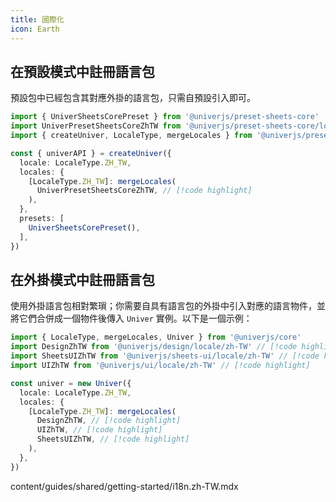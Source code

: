 ```yaml
---
title: 國際化
icon: Earth
---
```


## 在預設模式中註冊語言包

預設包中已經包含其對應外掛的語言包，只需自預設引入即可。

```typescript
import { UniverSheetsCorePreset } from '@univerjs/preset-sheets-core'
import UniverPresetSheetsCoreZhTW from '@univerjs/preset-sheets-core/locales/zh-TW' // [!code highlight]
import { createUniver, LocaleType, mergeLocales } from '@univerjs/presets'

const { univerAPI } = createUniver({
  locale: LocaleType.ZH_TW,
  locales: {
    [LocaleType.ZH_TW]: mergeLocales(
      UniverPresetSheetsCoreZhTW, // [!code highlight]
    ),
  },
  presets: [
    UniverSheetsCorePreset(),
  ],
})
```

## 在外掛模式中註冊語言包

使用外掛語言包相對繁瑣；你需要自具有語言包的外掛中引入對應的語言物件，並將它們合併成一個物件後傳入 `Univer` 實例。以下是一個示例：

```typescript
import { LocaleType, mergeLocales, Univer } from '@univerjs/core'
import DesignZhTW from '@univerjs/design/locale/zh-TW' // [!code highlight]
import SheetsUIZhTW from '@univerjs/sheets-ui/locale/zh-TW' // [!code highlight]
import UIZhTW from '@univerjs/ui/locale/zh-TW' // [!code highlight]

const univer = new Univer({
  locale: LocaleType.ZH_TW,
  locales: {
    [LocaleType.ZH_TW]: mergeLocales(
      DesignZhTW, // [!code highlight]
      UIZhTW, // [!code highlight]
      SheetsUIZhTW, // [!code highlight]
    ),
  },
})
```

<include cwd>content/guides/shared/getting-started/i18n.zh-TW.mdx</include>
